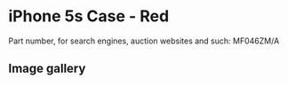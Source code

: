 
# iPhone 5s Case - Red

Part number, for search engines, auction websites and such: MF046ZM/A

## Image gallery

<div style={{ width: "768px" }}>
  <GalleryComponent
    images={[
      {
        original: "/everysource/MF046.png",
        thumbnail: "/everypreview/MF046.png",
      },
      {
        original: "/everysource/MF046_AV1_SILVER.png",
        thumbnail: "/everypreview/MF046_AV1_SILVER.png",
      },
      {
        original: "/everysource/MF046_AV1_SPACE_GRAY.png",
        thumbnail: "/everypreview/MF046_AV1_SPACE_GRAY.png",
      },
      {
        original: "/everysource/MF046_AV2.png",
        thumbnail: "/everypreview/MF046_AV2.png",
      }
    ]}
  />
</div>